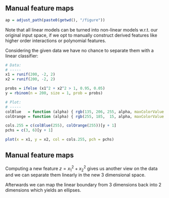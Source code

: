 ## Manual feature maps
```r
ap = adjust_path(paste0(getwd(), "/figure"))
```

Note that all linear models can be turned into non-linear models
w.r.t. our original input space, if we opt to manually construct derived features
like higher order interactions or polynomial features.

Considering the given data we have no chance to separate them with a linear classifier:

```r
# Data:
# -----
x1 = runif(200, -2, 2)
x2 = runif(200, -2, 2)

probs = ifelse (x1^2 + x2^2 > 1, 0.95, 0.05)
y = rbinom(n = 200, size = 1, prob = probs)

# Plot:
# -----
colBlue   = function (alpha) { rgb(135, 206, 255, alpha, maxColorValue = 255) }
colOrange = function (alpha) { rgb(255, 185,  15, alpha, maxColorValue = 255) }

cols.255 = c(colBlue(255), colOrange(255))[y + 1]
pchs = c(3, 6)[y + 1]

plot(x = x1, y = x2, col = cols.255, pch = pchs)
```

## Manual feature maps

Computing a new feature $z = x_1^2 + x_2^2$ gives us another view on the data
and we can separate them linearly in the new 3 dimensional space.

Afterwards we can map the linear boundary from 3 dimensions back into 2
dimensions which yields an ellipses.

\begin{center}
  \includegraphics[width=1.1\textwidth]{`r ap ("feature_map.png")`}
\end{center}

